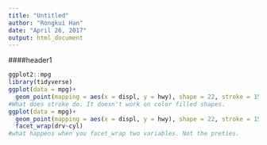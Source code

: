```yaml
---
title: "Untitled"
author: "Rongkui Han"
date: "April 26, 2017"
output: html_document
---
```


####header1
```r
ggplot2::mpg
library(tidyverse)
ggplot(data = mpg)+
  geom_point(mapping = aes(x = displ, y = hwy), shape = 22, stroke = 15) +
#What does stroke do. It doesn't work on color filled shapes.
ggplot(data = mpg)+
  geom_point(mapping = aes(x = displ, y = hwy), shape = 22, stroke = 15) +
  facet_wrap(drv~cyl)
#what happens when you facet_wrap two variables. Not the preties. 
```

